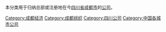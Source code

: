 本分类用于归纳总部或注册地在今[[四川省|四川省]][[成都市|成都市]]的[[公司|公司]]。

[[Category:成都经济|Category:成都经济]]
[[Category:成都组织|Category:成都组织]]
[[Category:四川公司|Category:四川公司]]
[[Category:中国各城市公司|Category:中国各城市公司]]